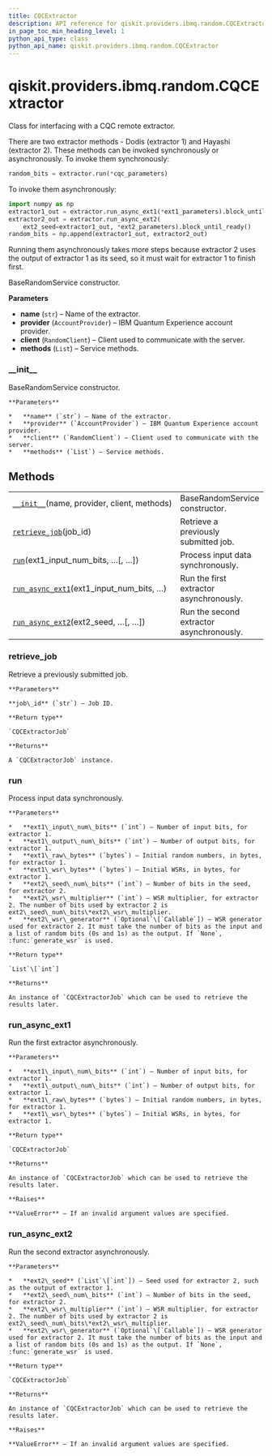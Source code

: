 ```yaml
---
title: CQCExtractor
description: API reference for qiskit.providers.ibmq.random.CQCExtractor
in_page_toc_min_heading_level: 1
python_api_type: class
python_api_name: qiskit.providers.ibmq.random.CQCExtractor
---
```


# qiskit.providers.ibmq.random.CQCExtractor

<Class id="qiskit.providers.ibmq.random.CQCExtractor" isDedicatedPage={true} github="https://github.com/qiskit/qiskit-ibmq-provider/tree/stable/0.15/qiskit/providers/ibmq/random/cqcextractor.py" signature="CQCExtractor(name, provider, client, methods)">
  Class for interfacing with a CQC remote extractor.

  There are two extractor methods - Dodis (extractor 1) and Hayashi (extractor 2). These methods can be invoked synchronously or asynchronously. To invoke them synchronously:

  ```python
  random_bits = extractor.run(*cqc_parameters)
  ```

  To invoke them asynchronously:

  ```python
  import numpy as np
  extractor1_out = extractor.run_async_ext1(*ext1_parameters).block_until_ready()
  extractor2_out = extractor.run_async_ext2(
      ext2_seed=extractor1_out, *ext2_parameters).block_until_ready()
  random_bits = np.append(extractor1_out, extractor2_out)
  ```

  Running them asynchronously takes more steps because extractor 2 uses the output of extractor 1 as its seed, so it must wait for extractor 1 to finish first.

  BaseRandomService constructor.

  **Parameters**

  *   **name** (`str`) – Name of the extractor.
  *   **provider** (`AccountProvider`) – IBM Quantum Experience account provider.
  *   **client** (`RandomClient`) – Client used to communicate with the server.
  *   **methods** (`List`) – Service methods.

  ### \_\_init\_\_

  <Function id="qiskit.providers.ibmq.random.CQCExtractor.__init__" name="__init__" signature="__init__(name, provider, client, methods)">
    BaseRandomService constructor.

    **Parameters**

    *   **name** (`str`) – Name of the extractor.
    *   **provider** (`AccountProvider`) – IBM Quantum Experience account provider.
    *   **client** (`RandomClient`) – Client used to communicate with the server.
    *   **methods** (`List`) – Service methods.
  </Function>

  ## Methods

  |                                                                                                                                                                     |                                          |
  | ------------------------------------------------------------------------------------------------------------------------------------------------------------------- | ---------------------------------------- |
  | [`__init__`](#qiskit.providers.ibmq.random.CQCExtractor.__init__ "qiskit.providers.ibmq.random.CQCExtractor.__init__")(name, provider, client, methods)             | BaseRandomService constructor.           |
  | [`retrieve_job`](#qiskit.providers.ibmq.random.CQCExtractor.retrieve_job "qiskit.providers.ibmq.random.CQCExtractor.retrieve_job")(job\_id)                         | Retrieve a previously submitted job.     |
  | [`run`](#qiskit.providers.ibmq.random.CQCExtractor.run "qiskit.providers.ibmq.random.CQCExtractor.run")(ext1\_input\_num\_bits, …\[, …])                            | Process input data synchronously.        |
  | [`run_async_ext1`](#qiskit.providers.ibmq.random.CQCExtractor.run_async_ext1 "qiskit.providers.ibmq.random.CQCExtractor.run_async_ext1")(ext1\_input\_num\_bits, …) | Run the first extractor asynchronously.  |
  | [`run_async_ext2`](#qiskit.providers.ibmq.random.CQCExtractor.run_async_ext2 "qiskit.providers.ibmq.random.CQCExtractor.run_async_ext2")(ext2\_seed, …\[, …])       | Run the second extractor asynchronously. |

  ### retrieve\_job

  <Function id="qiskit.providers.ibmq.random.CQCExtractor.retrieve_job" name="retrieve_job" signature="retrieve_job(job_id)">
    Retrieve a previously submitted job.

    **Parameters**

    **job\_id** (`str`) – Job ID.

    **Return type**

    `CQCExtractorJob`

    **Returns**

    A `CQCExtractorJob` instance.
  </Function>

  ### run

  <Function id="qiskit.providers.ibmq.random.CQCExtractor.run" name="run" signature="run(ext1_input_num_bits, ext1_output_num_bits, ext1_raw_bytes, ext1_wsr_bytes, ext2_seed_num_bits, ext2_wsr_multiplier, ext2_wsr_generator=None)">
    Process input data synchronously.

    **Parameters**

    *   **ext1\_input\_num\_bits** (`int`) – Number of input bits, for extractor 1.
    *   **ext1\_output\_num\_bits** (`int`) – Number of output bits, for extractor 1.
    *   **ext1\_raw\_bytes** (`bytes`) – Initial random numbers, in bytes, for extractor 1.
    *   **ext1\_wsr\_bytes** (`bytes`) – Initial WSRs, in bytes, for extractor 1.
    *   **ext2\_seed\_num\_bits** (`int`) – Number of bits in the seed, for extractor 2.
    *   **ext2\_wsr\_multiplier** (`int`) – WSR multiplier, for extractor 2. The number of bits used by extractor 2 is ext2\_seed\_num\_bits\*ext2\_wsr\_multiplier.
    *   **ext2\_wsr\_generator** (`Optional`\[`Callable`]) – WSR generator used for extractor 2. It must take the number of bits as the input and a list of random bits (0s and 1s) as the output. If `None`, :func:`generate_wsr` is used.

    **Return type**

    `List`\[`int`]

    **Returns**

    An instance of `CQCExtractorJob` which can be used to retrieve the results later.
  </Function>

  ### run\_async\_ext1

  <Function id="qiskit.providers.ibmq.random.CQCExtractor.run_async_ext1" name="run_async_ext1" signature="run_async_ext1(ext1_input_num_bits, ext1_output_num_bits, ext1_raw_bytes, ext1_wsr_bytes)">
    Run the first extractor asynchronously.

    **Parameters**

    *   **ext1\_input\_num\_bits** (`int`) – Number of input bits, for extractor 1.
    *   **ext1\_output\_num\_bits** (`int`) – Number of output bits, for extractor 1.
    *   **ext1\_raw\_bytes** (`bytes`) – Initial random numbers, in bytes, for extractor 1.
    *   **ext1\_wsr\_bytes** (`bytes`) – Initial WSRs, in bytes, for extractor 1.

    **Return type**

    `CQCExtractorJob`

    **Returns**

    An instance of `CQCExtractorJob` which can be used to retrieve the results later.

    **Raises**

    **ValueError** – If an invalid argument values are specified.
  </Function>

  ### run\_async\_ext2

  <Function id="qiskit.providers.ibmq.random.CQCExtractor.run_async_ext2" name="run_async_ext2" signature="run_async_ext2(ext2_seed, ext2_seed_num_bits, ext2_wsr_multiplier, ext2_wsr_generator=None)">
    Run the second extractor asynchronously.

    **Parameters**

    *   **ext2\_seed** (`List`\[`int`]) – Seed used for extractor 2, such as the output of extractor 1.
    *   **ext2\_seed\_num\_bits** (`int`) – Number of bits in the seed, for extractor 2.
    *   **ext2\_wsr\_multiplier** (`int`) – WSR multiplier, for extractor 2. The number of bits used by extractor 2 is ext2\_seed\_num\_bits\*ext2\_wsr\_multiplier.
    *   **ext2\_wsr\_generator** (`Optional`\[`Callable`]) – WSR generator used for extractor 2. It must take the number of bits as the input and a list of random bits (0s and 1s) as the output. If `None`, :func:`generate_wsr` is used.

    **Return type**

    `CQCExtractorJob`

    **Returns**

    An instance of `CQCExtractorJob` which can be used to retrieve the results later.

    **Raises**

    **ValueError** – If an invalid argument values are specified.
  </Function>
</Class>


